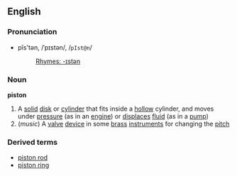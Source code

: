 ==English==
===Pronunciation===
*pĭs'tən, /ˈpɪstən/, /<tt>pIst@n</tt>/
*:[[Rhymes:English:-ɪstən|Rhymes: -ɪstən]]

===Noun===
{{wikipedia}}
'''piston'''

#A [[solid]] [[disk]] or [[cylinder]] that fits inside a [[hollow]] cylinder, and moves under [[pressure]] (as in an [[engine]]) or [[displace]]s [[fluid]] (as in a [[pump]])
#(''music'') A [[valve]] [[device]] in some [[brass]] [[instrument]]s for changing the [[pitch]]

===Derived terms===
*[[piston rod]]
*[[piston ring]]